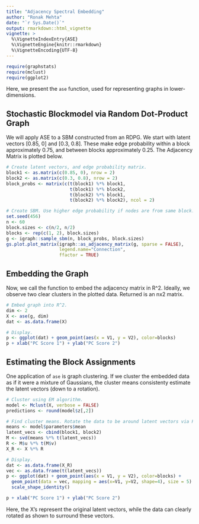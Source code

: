 ---
title: "Adjacency Spectral Embedding"
author: "Ronak Mehta"
date: "`r Sys.Date()`"
output: rmarkdown::html_vignette
vignette: >
  %\VignetteIndexEntry{ASE}
  %\VignetteEngine{knitr::rmarkdown}
  %\VignetteEncoding{UTF-8}
---

```{r, warning=FALSE, message=FALSE}
require(graphstats)
require(mclust)
require(ggplot2)
```

Here, we present the `ase` function, used for representing graphs in lower-dimensions. 

## Stochastic Blockmodel via Random Dot-Product Graph

We will apply ASE to a SBM constructed from an RDPG. We start with latent vectors [0.85, 0] and [0.3, 0.8]. These make edge probability within a block approximately 0.75, and between blocks approximately 0.25. The Adjacency Matrix is plotted below.

```{r, fig.height=4.25, fig.width=5}

# Create latent vectors, and edge probability matrix.
block1 <- as.matrix(c(0.85, 0), nrow = 2)
block2 <- as.matrix(c(0.3, 0.8), nrow = 2)
block_probs <- matrix(c(t(block1) %*% block1,
                        t(block1) %*% block2,
                        t(block2) %*% block1,
                        t(block2) %*% block2), ncol = 2)

# Create SBM. Use higher edge probability if nodes are from same block.
set.seed(456)
n <- 60
block.sizes <- c(n/2, n/2)
blocks <- rep(c(1, 2), block.sizes)
g <- igraph::sample_sbm(n, block_probs, block.sizes)
gs.plot.plot_matrix(igraph::as_adjacency_matrix(g, sparse = FALSE),
                    legend.name="Connection",
                    ffactor = TRUE)
```

## Embedding the Graph

Now, we call the function to embed the adjacency matrix in R^2. Ideally, we observe two clear clusters in the plotted data. Returned is an nx2 matrix.

```{r, fig.height=4, fig.width=4}
# Embed graph into R^2.
dim <- 2
X <- ase(g, dim)
dat <- as.data.frame(X)

# Display.
p <- ggplot(dat) + geom_point(aes(x = V1, y = V2), color=blocks)
p + xlab("PC Score 1") + ylab("PC Score 2")
```


## Estimating the Block Assignments

One application of `ase` is graph clustering. If we cluster the embedded data as if it were a mixture of Gaussians, the cluster means consistenty estimate the latent vectors (down to a rotation).

```{r, fig.height=4, fig.width=4}
# Cluster using EM algorithm.
model <- Mclust(X, verbose = FALSE)
predictions <- round(model$z[,2])

# Find cluster means. Rotate the data to be around latent vectors via Procrustes.
means <- model$parameters$mean
latent_vecs <- cbind(block1, block2)
M <- svd(means %*% t(latent_vecs))
R <- M$u %*% t(M$v)
X_R <- X %*% R

# Display.
dat <- as.data.frame(X_R)
vec <- as.data.frame(t(latent_vecs))
p <- ggplot(dat) + geom_point(aes(x = V1, y = V2), color=blocks) +
  geom_point(data = vec, mapping = aes(x=V1, y=V2, shape=4), size = 5) + 
  scale_shape_identity()

p + xlab("PC Score 1") + ylab("PC Score 2")
```

Here, the X's represent the original latent vectors, while the data can clearly rotated as shown to surround these vectors. 
